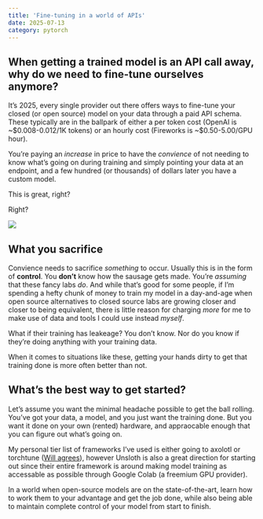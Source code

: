 ```yaml
---
title: 'Fine-tuning in a world of APIs'
date: 2025-07-13
category: pytorch
---
```


## When getting a trained model is an API call away, why do we need to fine-tune ourselves anymore?

It's 2025, every single provider out there offers ways to fine-tune your closed (or open source) model on your data through
a paid API schema. These typically are in the ballpark of either a per token cost (OpenAI is ~$0.008-0.012/1K tokens) or an hourly cost (Fireworks is ~$0.50-5.00/GPU hour).

You're paying an *increase* in price to have the *convience* of not needing to know what's going on during training and simply pointing your data 
at an endpoint, and a few hundred (or thousands) of dollars later you have a custom model.

This is great, right?

Right?

![](images/good_defaults.PNG)

## What you sacrifice

Convience needs to sacrifice *something* to occur. Usually this is in the form of **control**. You **don't** know how the sausage gets made.
You're *assuming* that these fancy labs *do*. And while that's good for some people, if I'm spending a hefty chunk of money to train my model 
in a day-and-age when open source alternatives to closed source labs are growing closer and closer to being equivalent, there is little reason 
for charging *more* for me to make use of data and tools I could use instead *myself*.

What if their training has leakeage? You don't know. Nor do you know if they're doing anything with your training data. 

When it comes to situations like these, getting your hands dirty to get that training done is more often better than not. 

## What's the best way to get started?

Let's assume you want the minimal headache possible to get the ball rolling. You've got your data, a model, and you just want the training done.
But you want it done on your own (rented) hardware, and appraocable enough that you can figure out what's going on.

My personal tier list of frameworks I've used is either going to axolotl or torchtune ([Will agrees](https://x.com/willccbb/status/1944502396631105582)), however Unsloth is also a great direction for starting 
out since their entire framework is around making model training as accessable as possible through Google Colab (a freemium GPU provider).

In a world when open-source models are on the state-of-the-art, learn how to work them to your advantage and get the job done, while also being able
to maintain complete control of your model from start to finish. 
